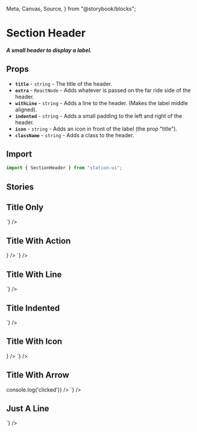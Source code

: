   Meta,
  Canvas,
  Source,
} from "@storybook/blocks";

<Meta title="Components/Headers/Section" />

# Section Header

##### A small header to display a label.

## Props
- **`title`** - `string` - The title of the header.
- **`extra`** - `ReactNode` - Adds whatever is passed on the far ride side of the header.
- **`withLine`** - `string` - Adds a line to the header. (Makes the label middle aligned).
- **`indented`** - `string` - Adds a small padding to the left and right of the header.
- **`icon`** - `string` - Adds an icon in front of the label (the prop "title").
- **`className`** - `string` - Adds a class to the header.

## Import
```jsx
import { SectionHeader } from "station-ui";
```

## Stories

## Title Only
<div className="story_with_source_below">
  <Canvas of={SectionHeaderStories.TitleOnly} />
  <Source code={`
    <SectionHeader
  title="Swap"
  indented={false}
/>
  `} />
</div>

## Title With Action
<div className="story_with_source_below">
  <Canvas of={SectionHeaderStories.TitleWithAction} />
  <Source code={`
    <SectionHeader
  title="Swap"
  extra={<FilterIcon fill='var(--token-dark-900)' />}
/>
  `} />
</div>

## Title With Line
<div className="story_with_source_below">
  <Canvas of={SectionHeaderStories.TitleWithLine} />
  <Source code={`
    <SectionHeader
  title="Swap"
  withLine
/>
  `} />
</div>

## Title Indented
<div className="story_with_source_below">
  <Canvas of={SectionHeaderStories.TitleIndented} />
  <Source code={`
    <SectionHeader
  title="Swap"
  indented
/>
  `} />
</div>

## Title With Icon
<div className="story_with_source_below">
  <Canvas of={SectionHeaderStories.TitleWithIcon} />
  <Source code={`
    <SectionHeader
  title="Swap"
  indented
  icon={<div style={{ borderRadius: '50%', backgroundColor: 'var(--token-primary-500)', width: '8px', height: '8px' }} />}
/>
  `} />
</div>

## Title With Arrow
<div className="story_with_source_below">
  <Canvas of={SectionHeaderStories.TitleWithArrow} />
  <Source code={`
    <SectionHeader
  title="Show Low Balance Assets (2)"
  withArrow
  withLine
  onClick={() => console.log('clicked')}
/>
  `} />
</div>

## Just A Line
<div className="story_with_source_below">
  <Canvas of={SectionHeaderStories.JustALine} />
  <Source code={`
    <SectionHeader
  title=""
  withLine
/>
  `} />
</div>

<br />
<br />
<br />
<br />
<br />
<br />
<br />
<br />
<br />
<br />
<br />
<br />
<br />
<br />
<br />
<br />
<br />
<br />
<br />
<br />
<br />
